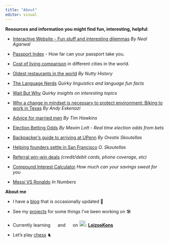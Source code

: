 ```yaml
---
title: "About"
editor: visual
---
```


**Resources and information you might find fun, interesting, helpful**:

-   [Interactive Website - Fun stuff and interesting dilemmas](https://neal.fun/) *By Neal Agarwal*

-   [Passport Index](https://www.passportindex.org/) - How far can your passport take you.

-   [Cost of living comparison](https://www.numbeo.com/cost-of-living/) in different cities in the world.

-   [Oldest restaurants in the world](https://youtu.be/bDOxffz3NBM?si=llBdVl0eV1W3LWK2) *By Nutty History*

-   [The Language Nerds](https://thelanguagenerds.com/) *Quirky linguistics and language fun facts*

-   [Wait But Why](https://waitbutwhy.com/) *Quirky insights on interesting topics*

-   [Why a change in mindset is necessary to protect environment: Biking to work in Texas](https://energyethics.st-andrews.ac.uk/blog/what-i-learned-biking-to-work-in-texas/) *By Andy Eskenazi*

-   [Advice for married men](https://www.youtube.com/watch?v=XpFD-kgQxnI) *By Tim Hawkins*

-   [Election Betting Odds](https://electionbettingodds.com/) *By Maxim Lott - Real time election odds from bets*

-   [Backpacker's guide to arriving at UPenn](https://medium.com/@orestis_/a-backpackers-guide-to-arriving-at-university-of-pennsylvania-for-internationals-75757e673561) *By Orestis Skoutellas*

-   [Helping founders settle in San Francisco](https://medium.com/@orestis_/finding-community-founding-in-sf-for-outsiders-f2a5f7cb9a5a) *O. Skoutellas*

-   [Referral win-win deals](https://medium.com/@loizoskon/maximize-your-savings-with-my-favorite-referral-deals-27aa0ee319d3) *(credit/debit cards, phone coverage, etc)*

-   [Compound Interest Calculator](https://www.investor.gov/financial-tools-calculators/calculators/compound-interest-calculator) *How much can your savings sweat for you*

-   [Messi VS Ronaldo](https://www.messivsronaldo.app/) *In Numbers*

**About me**

-   I have a [blog](https://www.loizos.xyz/blog.html) that is occasionally updated 📝

-   See my [projects](https://www.loizos.xyz/software/) for some things I've been working on 🛠

-   Currently learning ![](images/paste-491BD3EC.png){width="15"} and ![](images/paste-3A990530.png){width="15"} on ![](images/paste-E2C57FB1.png){width="20"}: [**LoizosKons**](https://www.duolingo.com/profile/LoizosKons?via=leagues)

-   Let's play [chess](https://www.chess.com/member/loizossss) ♞

<script async src="https://pagead2.googlesyndication.com/pagead/js/adsbygoogle.js?client=ca-pub-8108736686590832"
     crossorigin="anonymous"></script>
